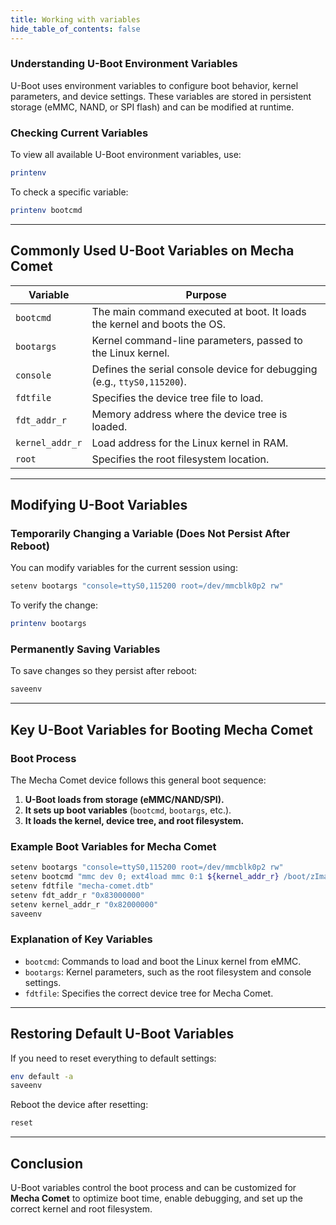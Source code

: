 ```yaml
---
title: Working with variables
hide_table_of_contents: false
---
```

### **Understanding U-Boot Environment Variables**

U-Boot uses environment variables to configure boot behavior, kernel parameters, and device settings. These variables are stored in persistent storage (eMMC, NAND, or SPI flash) and can be modified at runtime.

### **Checking Current Variables**

To view all available U-Boot environment variables, use:

```sh
printenv
```

To check a specific variable:

```sh
printenv bootcmd
```

---

## **Commonly Used U-Boot Variables on Mecha Comet**

| Variable | Purpose |
| --- | --- |
| `bootcmd` | The main command executed at boot. It loads the kernel and boots the OS. |
| `bootargs` | Kernel command-line parameters, passed to the Linux kernel. |
| `console` | Defines the serial console device for debugging (e.g., `ttyS0,115200`). |
| `fdtfile` | Specifies the device tree file to load. |
| `fdt_addr_r` | Memory address where the device tree is loaded. |
| `kernel_addr_r` | Load address for the Linux kernel in RAM. |
| `root` | Specifies the root filesystem location. |

---

## **Modifying U-Boot Variables**

### **Temporarily Changing a Variable (Does Not Persist After Reboot)**

You can modify variables for the current session using:

```sh
setenv bootargs "console=ttyS0,115200 root=/dev/mmcblk0p2 rw"
```

To verify the change:

```sh
printenv bootargs
```

### **Permanently Saving Variables**

To save changes so they persist after reboot:

```sh
saveenv
```

---

## **Key U-Boot Variables for Booting Mecha Comet**

### **Boot Process**

The Mecha Comet device follows this general boot sequence:

1. **U-Boot loads from storage (eMMC/NAND/SPI).**
2. **It sets up boot variables** (`bootcmd`, `bootargs`, etc.).
3. **It loads the kernel, device tree, and root filesystem.**

### **Example Boot Variables for Mecha Comet**

```sh
setenv bootargs "console=ttyS0,115200 root=/dev/mmcblk0p2 rw"
setenv bootcmd "mmc dev 0; ext4load mmc 0:1 ${kernel_addr_r} /boot/zImage; bootz ${kernel_addr_r} - ${fdt_addr_r}"
setenv fdtfile "mecha-comet.dtb"
setenv fdt_addr_r "0x83000000"
setenv kernel_addr_r "0x82000000"
saveenv
```

### **Explanation of Key Variables**

- `bootcmd`: Commands to load and boot the Linux kernel from eMMC.
- `bootargs`: Kernel parameters, such as the root filesystem and console settings.
- `fdtfile`: Specifies the correct device tree for Mecha Comet.

---

## **Restoring Default U-Boot Variables**

If you need to reset everything to default settings:

```sh
env default -a
saveenv
```

Reboot the device after resetting:

```sh
reset
```

---

## **Conclusion**

U-Boot variables control the boot process and can be customized for **Mecha Comet** to optimize boot time, enable debugging, and set up the correct kernel and root filesystem.
